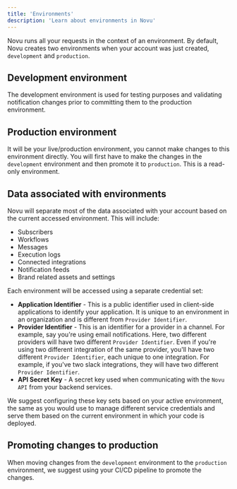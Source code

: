 ```yaml
---
title: 'Environments'
description: 'Learn about environments in Novu'
---
```


Novu runs all your requests in the context of an environment. By default, Novu creates two environments when your account was just created, `development` and `production`.

## Development environment

The development environment is used for testing purposes and validating notification changes prior to committing them to the production environment.

## Production environment

It will be your live/production environment, you cannot make changes to this environment directly. You will first have to make the changes in the `development` environment and then promote it to `production`. This is a read-only environment.

## Data associated with environments

Novu will separate most of the data associated with your account based on the current accessed environment. This will include:

- Subscribers
- Workflows
- Messages
- Execution logs
- Connected integrations
- Notification feeds
- Brand related assets and settings

Each environment will be accessed using a separate credential set:

- **Application Identifier** - This is a public identifier used in client-side applications to identify your application. It is unique to an environment in an organization and is different from `Provider Identifier`.
- **Provider Identifier** - This is an identifier for a provider in a channel. For example, say you're using email notifications. Here, two different providers will have two different `Provider Identifier`. Even if you're using two different integration of the same provider, you'll have two different `Provider Identifier`, each unique to one integration. For example, if you've two slack integrations, they will have two different `Provider Identifier`.
- **API Secret Key** - A secret key used when communicating with the `Novu API` from your backend services.

We suggest configuring these key sets based on your active environment, the same as you would use to manage different service credentials and serve them based on the current environment in which your code is deployed.

## Promoting changes to production

When moving changes from the `development` environment to the `production` environment, we suggest using your CI/CD pipeline to promote the changes.
